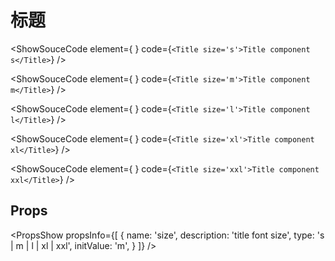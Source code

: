 
# 标题

<ShowSouceCode element={
    <Title size='s'>Title component s</Title>
  }
  code={`<Title size='s'>Title component s</Title>`}
/>

<ShowSouceCode element={
    <Title size='m'>Title component m</Title>
  }
  code={`<Title size='m'>Title component m</Title>`}
/>

<ShowSouceCode element={
    <Title size='l'>Title component l</Title>
  }
  code={`<Title size='l'>Title component l</Title>`}
/>

<ShowSouceCode element={
    <Title size='xl'>Title component xl</Title>
  }
  code={`<Title size='xl'>Title component xl</Title>`}
/>

<ShowSouceCode element={
    <Title size='xxl'>Title component xxl</Title>
  }
  code={`<Title size='xxl'>Title component xxl</Title>`}
/>

## Props
<PropsShow propsInfo={[
  {
    name: 'size',
    description: 'title font size',
    type: 's | m | l | xl | xxl',
    initValue: 'm',
  }
]} />